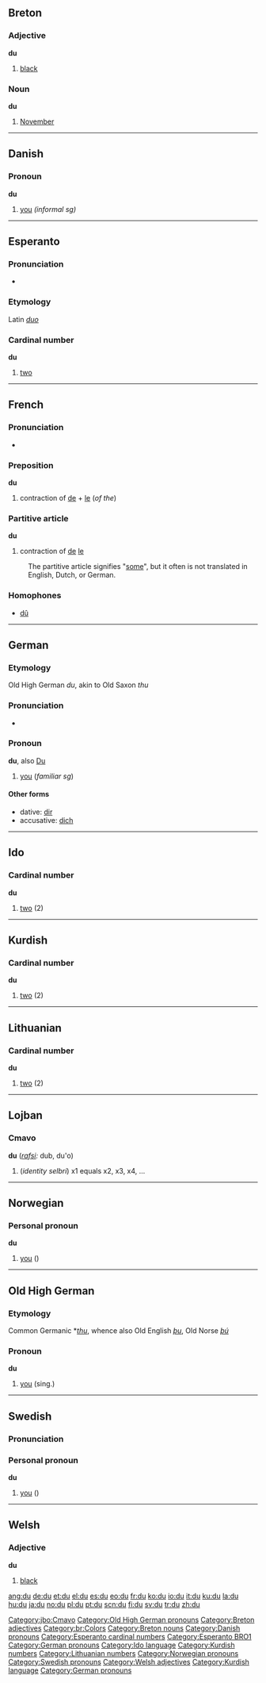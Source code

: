 {{see|dû}}
==Breton==
===Adjective===
'''du'''

# [[black]]

===Noun===
'''du'''

# [[November]]

----

==Danish==
===Pronoun===
'''du'''

#[[you]] ''(informal sg)''

----

==Esperanto==
===Pronunciation===
*{{IPA|/du/}}
===Etymology===
Latin ''[[duo]]''
===Cardinal number===
'''du'''

# [[two]]

----

==French==
===Pronunciation===
*{{IPA|/dy/}}

===Preposition===
'''du'''
#contraction of [[de]] + [[le]] (''of the'')

===Partitive article===
'''du'''
#contraction of [[de]] [[le]]
:The partitive article signifies "[[some]]", but it often is not translated in English, Dutch, or German.

===Homophones===
*[[dû]]

----

==German==
===Etymology===
Old High German ''du'', akin to Old Saxon ''thu''
===Pronunciation===
*{{IPA|/du/}}
===Pronoun===
'''du''', also [[Du]]

# [[you]] (''familiar sg'')

====Other forms====
*dative: [[dir]]
*accusative: [[dich]]

----

==Ido==
===Cardinal number===
'''du'''
# [[two]] (2)

----

==Kurdish==
===Cardinal number===
'''du'''
# [[two]] (2)

----

==Lithuanian==
===Cardinal number===
'''du'''
# [[two]] (2)

----

==Lojban==
===Cmavo===
'''du''' (''[[rafsi]]:'' dub, du'o)
# (''identity selbri'') x1 equals x2, x3, x4, ...

[[Category:jbo:Cmavo]]

----

==Norwegian==
===Personal pronoun===
'''du'''
#[[you]] ({{s}})

----

==Old High German==
===Etymology===
Common Germanic *''[[thu]]'', whence also Old English ''[[þu]]'', Old Norse ''[[þú]]''
===Pronoun===
'''du'''

# [[you]] (sing.)

[[Category:Old High German pronouns]]

----

==Swedish==
===Pronunciation===
{{IPA|/dʉ/}}
===Personal pronoun===
'''du'''

# [[you]] ({{s}})

----

==Welsh==
===Adjective===
'''du'''

# [[black]]

[[Category:Breton adjectives]]
[[Category:br:Colors]]
[[Category:Breton nouns]]
[[Category:Danish pronouns]]
[[Category:Esperanto cardinal numbers]]
[[Category:Esperanto BRO1]]
[[Category:German pronouns]]
[[Category:Ido language]]
[[Category:Kurdish numbers]]
[[Category:Lithuanian numbers]]
[[Category:Norwegian pronouns]]
[[Category:Swedish pronouns]]
[[Category:Welsh adjectives]]
[[Category:Kurdish language]]
[[Category:German pronouns]]

[[ang:du]]
[[de:du]]
[[et:du]]
[[el:du]]
[[es:du]]
[[eo:du]]
[[fr:du]]
[[ko:du]]
[[io:du]]
[[it:du]]
[[ku:du]]
[[la:du]]
[[hu:du]]
[[ja:du]]
[[no:du]]
[[pl:du]]
[[pt:du]]
[[scn:du]]
[[fi:du]]
[[sv:du]]
[[tr:du]]
[[zh:du]]